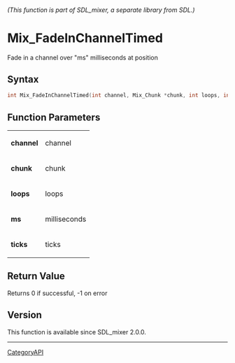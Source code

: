 ====== (This function is part of SDL_mixer, a separate library from SDL.) ======
= Mix_FadeInChannelTimed =

Fade in a channel over "ms" milliseconds at position 

== Syntax ==

<syntaxhighlight lang='c'>
int Mix_FadeInChannelTimed(int channel, Mix_Chunk *chunk, int loops, int ms, int ticks);
</syntaxhighlight>

== Function Parameters ==

{|
|'''channel'''
|channel
|-
|'''chunk'''
|chunk
|-
|'''loops'''
|loops
|-
|'''ms'''
|milliseconds
|-
|'''ticks'''
|ticks
|}

== Return Value ==

Returns 0 if successful, -1 on error

== Version ==

This function is available since SDL_mixer 2.0.0.

----
[[CategoryAPI]]


